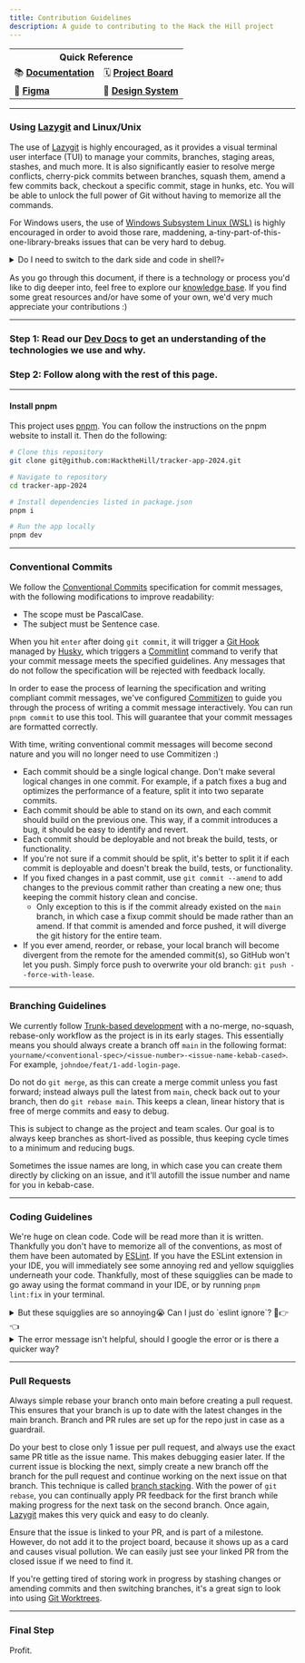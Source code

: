 ```yaml
---
title: Contribution Guidelines
description: A guide to contributing to the Hack the Hill project
---
```


<table>
  <tr>
    <th colspan="2" style={{textAlign: "center"}}><strong>Quick Reference</strong></th>
  </tr>
  <tr>
    <td style={{textAlign: "center"}}>📚 <strong><a href="https://github.com/HacktheHill/tracker-app-2024/wiki">Documentation</a></strong></td>
    <td style={{textAlign: "center"}}>🗓️ <strong><a href="https://github.com/orgs/HacktheHill/projects/6/views/1">Project Board</a></strong></td>
  </tr>
  <tr>
    <td style={{textAlign: "center"}}>💅 <strong><a href="https://www.figma.com/design/Dzki9pxG4BkSfUcQMWDILd/Track-the-Hack-2024?t=rkrFTph33UIbpLnz-1">Figma</a></strong></td>
    <td style={{textAlign: "center"}}>🌟 <strong><a href="#">Design System</a></strong></td>
  </tr>
</table>

---

### Using [Lazygit](https://github.com/jesseduffield/lazygit) and Linux/Unix

The use of [Lazygit](https://github.com/jesseduffield/lazygit) is highly encouraged, as it provides a visual terminal user interface (TUI) to manage your commits, branches, staging areas, stashes, and much more. It is also significantly easier to resolve merge conflicts, cherry-pick commits between branches, squash them, amend a few commits back, checkout a specific commit, stage in hunks, etc. You will be able to unlock the full power of Git without having to memorize all the commands.

For Windows users, the use of [Windows Subsystem Linux (WSL)](https://learn.microsoft.com/en-us/windows/wsl/install) is highly encouraged in order to avoid those rare, maddening, a-tiny-part-of-this-one-library-breaks issues that can be very hard to debug.

<details closed>
<summary>Do I need to switch to the dark side and code in shell?💀</summary>

- No you don't😂 You can simply run WSL in your VS Code terminal, or any other IDE terminal. Rather than cloning the repo on your windows machine, you'd be cloning it in a directory of your choice in the Linux OS.
- You can still access the windows filesystem from WSL and vice versa, browsing through the Linux directories with the Windows file explorer graphically. It's an deadly combo. Well done Microsoft👏

<br/>
</details>

As you go through this document, if there is a technology or process you'd like to dig deeper into, feel free to explore our [knowledge base](https://github.com/HacktheHill/tracker-app-2024/wiki/%F0%9F%93%9A-Hack-the-Hill-Development-Team-Knowledge-Base). If you find some great resources and/or have some of your own, we'd very much appreciate your contributions :)

---

### Step 1: Read our [Dev Docs](https://github.com/HacktheHill/tracker-app-2024/wiki/%F0%9F%93%93-Hack-the-Hill-Dev-Docs) to get an understanding of the technologies we use and why.

### Step 2: Follow along with the rest of this page.

---

#### Install pnpm

This project uses [pnpm](https://pnpm.io/). You can follow the instructions on the pnpm website to install it. Then do the following:

```bash
# Clone this repository
git clone git@github.com:HacktheHill/tracker-app-2024.git

# Navigate to repository
cd tracker-app-2024

# Install dependencies listed in package.json
pnpm i

# Run the app locally
pnpm dev
```

---

### Conventional Commits

We follow the [Conventional Commits](https://www.conventionalcommits.org/en/v1.0.0/) specification for commit messages, with the following modifications to improve readability:

- The scope must be PascalCase.
- The subject must be Sentence case.

When you hit `enter` after doing `git commit`, it will trigger a [Git Hook](https://git-scm.com/book/en/v2/Customizing-Git-Git-Hooks) managed by [Husky](https://typicode.github.io/husky/), which triggers a [Commitlint](https://commitlint.js.org/) command to verify that your commit message meets the specified guidelines. Any messages that do not follow the specification will be rejected with feedback locally.

In order to ease the process of learning the specification and writing compliant commit messages, we've configured [Commitizen](https://commitizen-tools.github.io/commitizen/) to guide you through the process of writing a commit message interactively.
You can run `pnpm commit` to use this tool. This will guarantee that your commit messages are formatted correctly.

With time, writing conventional commit messages will become second nature and you will no longer need to use Commitizen :)

- Each commit should be a single logical change. Don't make several logical changes in one commit. For example, if a patch fixes a bug and optimizes the performance of a feature, split it into two separate commits.
- Each commit should be able to stand on its own, and each commit should build on the previous one. This way, if a commit introduces a bug, it should be easy to identify and revert.
- Each commit should be deployable and not break the build, tests, or functionality.
- If you're not sure if a commit should be split, it's better to split it if each commit is deployable and doesn't break the build, tests, or functionality.
- If you fixed changes in a past commit, use `git commit --amend` to add changes to the previous commit rather than creating a new one; thus keeping the commit history clean and concise.
  - Only exception to this is if the commit already existed on the `main` branch, in which case a fixup commit should be made rather than an amend. If that commit is amended and force pushed, it will diverge the git history for the entire team.
- If you ever amend, reorder, or rebase, your local branch will become divergent from the remote for the amended commit(s), so GitHub won't let you push. Simply force push to overwrite your old branch: `git push --force-with-lease`.

---

### Branching Guidelines

We currently follow [Trunk-based development](https://tilburgsciencehub.com/topics/automation/version-control/advanced-git/git-branching-strategies/) with a no-merge, no-squash, rebase-only workflow as the project is in its early stages. This essentially means you should always create a branch off `main` in the following format:
`yourname/<conventional-spec>/<issue-number>-<issue-name-kebab-cased>`. For example, `johndoe/feat/1-add-login-page`.

Do not do `git merge`, as this can create a merge commit unless you fast forward; instead always pull the latest from `main`, check back out to your branch, then do `git rebase main`.
This keeps a clean, linear history that is free of merge commits and easy to debug.

This is subject to change as the project and team scales. Our goal is to always keep branches as short-lived as possible, thus keeping cycle times to a minimum and reducing bugs.

Sometimes the issue names are long, in which case you can create them directly by clicking on an issue, and it'll autofill the issue number and name for you in kebab-case.

---

### Coding Guidelines

We're huge on clean code. Code will be read more than it is written. Thankfully you don't have to memorize all of the conventions, as most of them have been automated by [ESLint](https://eslint.org/). If you have the ESLint extension in your IDE, you will immediately see some annoying red and yellow squigglies underneath your code. Thankfully, most of these squigglies can be made to go away using the format command in your IDE, or by running `pnpm lint:fix` in your terminal.

<details closed>
<summary> But these squigglies are so annoying😭 Can I just do `eslint ignore`? 🥺👉👈 </summary>

- Yes, they're very annoying, we understand😫

- We feel tempted to just throw in an `eslint ignore` too. We learned over time that these squigglies are invaluable in ensuring that all code everyone writes follows the same style guide. Following the same conventions also makes migrations and automated codebase re-writes significantly easier using tools such as [codemods](https://github.com/facebook/jscodeshift).

- It's either the squigglies or trying to memorize many pages of documentation on style guides which vary from team to team. Having PRs nitpicked at or argued over by different opinions is also very time consuming. It wears the team down and increases the chances of bugs. Whenever possible, we do our best to automate fixes for the squigglies.

<br/>
</details>

<details closed>
<summary>The error message isn't helpful, should I google the error or is there a quicker way?</summary>

Googling works great; as an alternative ESLint also comes with an interactive solution to find which rules come from which plugins, and hyperlink you to their docs directly.

Simply do `pnpm lint:inspect` in your terminal, and you'll see a little web app pop up in your browser. It will look like this. Click around and explore :)


<img src="https://github.com/HacktheHill/tracker-app-2024/assets/54924158/5ae8a4e4-4c80-4df8-8c3b-12607944503f" width="500" alt="image description" />

You can also view the `eslint.config.mjs` file to view a list of the presets and plugins we use.

<br/>
</details>

---

### Pull Requests

Always simple rebase your branch onto main before creating a pull request. This ensures that your branch is up to date with the latest changes in the main branch. Branch and PR rules are set up for the repo just in case as a guardrail.

Do your best to close only 1 issue per pull request, and always use the exact same PR title as the issue name. This makes debugging easier later. If the current issue is blocking the next, simply create a new branch off the branch for the pull request and continue working on the next issue on that branch. This technique is called [branch stacking](https://medium.com/@lneves12/git-how-to-stack-multiple-git-branches-and-rebase-them-like-a-pro-91c0cdf67ef). With the power of `git rebase`, you can continually apply PR feedback for the first branch while making progress for the next task on the second branch. Once again, [Lazygit](https://github.com/jesseduffield/lazygit) makes this very quick and easy to do cleanly. 

Ensure that the issue is linked to your PR, and is part of a milestone. However, do not add it to the project board, because it shows up as a card and causes visual pollution. We can easily just see your linked PR from the closed issue if we need to find it.

If you're getting tired of storing work in progress by stashing changes or amending commits and then switching branches, it's a great sign to look into using [Git Worktrees](https://www.theserverside.com/blog/Coffee-Talk-Java-News-Stories-and-Opinions/Use-this-git-worktree-add-example-and-never-switch-branches-again).

---

### Final Step

Profit.
